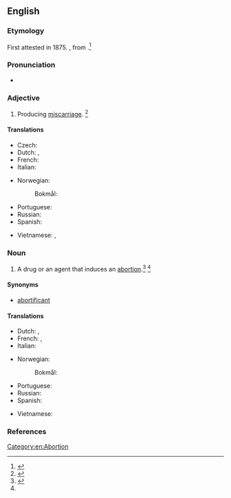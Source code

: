==English==

===Etymology===
First attested in 1875. {{suffix|en|abortion|facient|t2=causing an}}, from {{etyl|la|en}} {{m|la|facere||to make}}.<ref name=Taber>{{cite-book|last=|first=|authorlink=|coauthors=|editor=Thomas, Clayton L.|others=|title=Taber's Encyclopedic Medical Dictionary|year=1940|url=|format=|accessdate=|accessyear=|accessmonth=|edition=5th|date=|year_published=1993|month=|publisher=F. A. Davis Company|location=Philadelphia, PA|doi=|isbn=0-8036-8313-8|lccn=|ol=|page=7|chapter=|chapterurl=|quote=}}</ref>

===Pronunciation===
* {{a|US}} {{IPA|en|/əˌbɔɹ.təˈfeɪ.ʃn̩t/|/əˌbɔɹ.tɪˈfeɪ.ʃn̩t/}}

===Adjective===
{{en-adj}}

# {{lb|en|pharmaceutical effect}} Producing [[miscarriage]]. {{defdate|First attested in the mid 19<sup>th</sup> century.}}<ref name=SOED>{{R:SOED5|page=7}}</ref>

====Translations====
{{trans-top|producing miscarriage}}
* Czech: {{t+|cs|abortivní|m|f|n}}
* Dutch: {{t+|nl|abortief}}, {{t|nl|vruchtafdrijvend}}
* French: {{t+|fr|abortif}}
* Italian: {{t+|it|abortivo}}
{{trans-mid}}
* Norwegian:
*: Bokmål: {{t+|nb|abortiv|n}}
* Portuguese: {{t+|pt|abortivo}}
* Russian: {{t+|ru|абортивный}}
* Spanish: {{t+|es|abortivo}}
{{trans-bottom}}

{{checktrans-top}}
* Vietnamese: {{t+check|vi|phá thai}}, {{t-check|vi|làm sẩy thai}}
{{trans-mid}}
{{trans-bottom}}

===Noun===
{{en-noun}}

# {{lb|en|pharmaceutical drug}} A drug or an agent that induces an [[abortion]].<ref>{{R:MW3 1976|page=5}}</ref> {{defdate|First attested in the mid 19<sup>th</sup> century.}}<ref name=SOED/>

====Synonyms====
* [[abortificant]]

====Translations====
{{trans-top|agent that causes premature delivery}}
* Dutch: {{t|nl|abortivum|n}}, {{t|nl|vruchtafdrijvend middel|n}}
* French: {{t+|fr|abortif|m}}, {{t|fr|remède abortif|m}}
* Italian: {{t+|it|abortivo|m}}
{{trans-mid}}
* Norwegian:
*: Bokmål: {{t+|nb|abortiv|n}}
* Portuguese: {{t+|pt|abortivo}}
* Russian: {{t|ru|абортивное средство|n}}
* Spanish: {{t+|es|abortivo|m}}
{{trans-bottom}}

{{checktrans-top}}
* Vietnamese: {{t-check|vi|thuốc phá thai}}
{{trans-mid}}
{{trans-bottom}}

===References===
<references/>

[[Category:en:Abortion]]